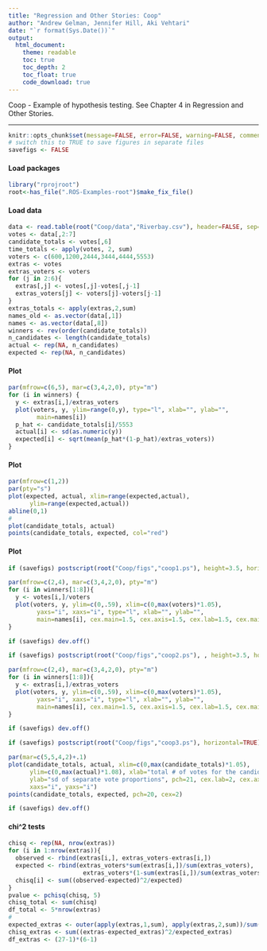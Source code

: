 ```yaml
---
title: "Regression and Other Stories: Coop"
author: "Andrew Gelman, Jennifer Hill, Aki Vehtari"
date: "`r format(Sys.Date())`"
output:
  html_document:
    theme: readable
    toc: true
    toc_depth: 2
    toc_float: true
    code_download: true
---
```

Coop - Example of hypothesis testing. See Chapter 4 in Regression
and Other Stories.

-------------


```r
knitr::opts_chunk$set(message=FALSE, error=FALSE, warning=FALSE, comment=NA)
# switch this to TRUE to save figures in separate files
savefigs <- FALSE
```

#### Load packages

```r
library("rprojroot")
root<-has_file(".ROS-Examples-root")$make_fix_file()
```

#### Load data

```r
data <- read.table(root("Coop/data","Riverbay.csv"), header=FALSE, sep=",")
votes <- data[,2:7]
candidate_totals <- votes[,6]
time_totals <- apply(votes, 2, sum)
voters <- c(600,1200,2444,3444,4444,5553)
extras <- votes
extras_voters <- voters
for (j in 2:6){
  extras[,j] <- votes[,j]-votes[,j-1]
  extras_voters[j] <- voters[j]-voters[j-1]
}
extras_totals <- apply(extras,2,sum)
names_old <- as.vector(data[,1])
names <- as.vector(data[,8])
winners <- rev(order(candidate_totals))
n_candidates <- length(candidate_totals)
actual <- rep(NA, n_candidates)
expected <- rep(NA, n_candidates)
```

#### Plot

```r
par(mfrow=c(6,5), mar=c(3,4,2,0), pty="m")
for (i in winners) {
  y <- extras[i,]/extras_voters
  plot(voters, y, ylim=range(0,y), type="l", xlab="", ylab="",
        main=names[i])
  p_hat <- candidate_totals[i]/5553
  actual[i] <- sd(as.numeric(y))
  expected[i] <- sqrt(mean(p_hat*(1-p_hat)/extras_voters))
}
```

#### Plot

```r
par(mfrow=c(1,2))
par(pty="s")
plot(expected, actual, xlim=range(expected,actual),
      ylim=range(expected,actual))
abline(0,1)
#
plot(candidate_totals, actual)
points(candidate_totals, expected, col="red")
```

#### Plot

```r
if (savefigs) postscript(root("Coop/figs","coop1.ps"), height=3.5, horizontal=TRUE)
```
```r
par(mfrow=c(2,4), mar=c(3,4,2,0), pty="m")
for (i in winners[1:8]){
  y <- votes[i,]/voters
  plot(voters, y, ylim=c(0,.59), xlim=c(0,max(voters)*1.05),
        yaxs="i", xaxs="i", type="l", xlab="", ylab="",
        main=names[i], cex.main=1.5, cex.axis=1.5, cex.lab=1.5, cex.main=1.5)
}
```
```r
if (savefigs) dev.off()

```
```r
if (savefigs) postscript(root("Coop/figs","coop2.ps"), , height=3.5, horizontal=TRUE)
```
```r
par(mfrow=c(2,4), mar=c(3,4,2,0), pty="m")
for (i in winners[1:8]){
  y <- extras[i,]/extras_voters
  plot(voters, y, ylim=c(0,.59), xlim=c(0,max(voters)*1.05),
        yaxs="i", xaxs="i", type="l", xlab="", ylab="",
        main=names[i], cex.main=1.5, cex.axis=1.5, cex.lab=1.5, cex.main=1.5)
}
```
```r
if (savefigs) dev.off()

```
```r
if (savefigs) postscript(root("Coop/figs","coop3.ps"), horizontal=TRUE)
```
```r
par(mar=c(5,5,4,2)+.1)
plot(candidate_totals, actual, xlim=c(0,max(candidate_totals)*1.05),
      ylim=c(0,max(actual)*1.08), xlab="total # of votes for the candidate",
      ylab="sd of separate vote proportions", pch=21, cex.lab=2, cex.axis=2, cex=2,
      xaxs="i", yaxs="i")
points(candidate_totals, expected, pch=20, cex=2)
```
```r
if (savefigs) dev.off()
```

#### chi^2 tests

```r
chisq <- rep(NA, nrow(extras))
for (i in 1:nrow(extras)){
  observed <- rbind(extras[i,], extras_voters-extras[i,])
  expected <- rbind(extras_voters*sum(extras[i,])/sum(extras_voters),
                     extras_voters*(1-sum(extras[i,])/sum(extras_voters)))
  chisq[i] <- sum((observed-expected)^2/expected)
}
pvalue <- pchisq(chisq, 5)
chisq_total <- sum(chisq)
df_total <- 5*nrow(extras)
#
expected_extras <- outer(apply(extras,1,sum), apply(extras,2,sum))/sum(extras)
chisq_extras <- sum((extras-expected_extras)^2/expected_extras)
df_extras <- (27-1)*(6-1)
```


